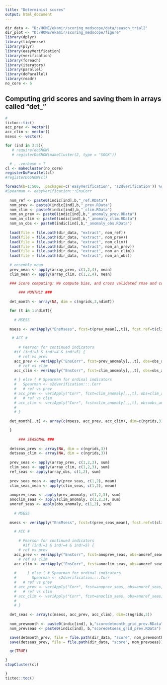 ---
title: "Determinist scores"
output: html_document
---

```{r setup, include=FALSE}
dir_data <- "D:/HOME/ekamir/scoring_medscope/data/season_trial2" 
dir_plot <- "D:/HOME/ekamir/scoring_medscope/figure"
library(dplyr)
library(tidyverse)
library(plyr)
library(easyVerification)
library(verification)
library(foreach)
library(iterators)
library(parallel)
library(doParallel)
library(readr)
no_core <- 6

```
## Computing grid scores and saving them in arrays called "det_"

```{r setup, include=FALSE}
#
tictoc::tic()
acc_prev <- vector()
acc_clim <- vector()
msess <- vector()

for (ind in 3:5){
   # require(doSNOW)
   # registerDoSNOW(makeCluster(2, type = "SOCK"))

  # , .verbose = T
cl <- makeCluster(no_core)
registerDoParallel(cl)
#registerDoSNOW(cl)

foreach(b=1:500, .packages=c('easyVerification', 's2dverification')) %dopar%  { # loop on bootstrap samples
#Spearman <- easyVerification:::EnsCorr
  
  nom_ref <- paste0(indic[ind],b,"_ref.RData")
  nom_prev <- paste0(indic[ind],b,"_prev.RData")
  nom_clim <- paste0(indic[ind],b,"_clim.RData")
  nom_an_prev <- paste0(indic[ind],b,"_anomaly_prev.RData")
  nom_an_clim <- paste0(indic[ind],b,"_anomaly_clim.RData")
  nom_an_obs <- paste0(indic[ind],b,"_anomaly_obs.RData")
  
  load(file = file.path(dir_data, "extract", nom_ref))
  load(file = file.path(dir_data, "extract", nom_prev))
  load(file = file.path(dir_data, "extract", nom_clim))
  load(file = file.path(dir_data, "extract", nom_an_prev))
  load(file = file.path(dir_data, "extract", nom_an_clim))
  load(file = file.path(dir_data, "extract", nom_an_obs))
  
  # ensemble mean 
  prev_mean <- apply(array_prev, c(1,2,4), mean)
  clim_mean <- apply(array_clim, c(1,2,4), mean)

  ### Score computing: We compute bias, and cross validated rmse and correlation coefficient.
  
      ### MONTHLY ###
  
  det_month <- array(NA, dim = c(ngrids,3,ndimT))

  for (t in 1:ndimT){ 
    
    # MSESS
    
  msess <- veriApply("EnsMsess", fcst=t(prev_mean[,,t]), fcst.ref=t(clim_mean[,,t]), obs=t(array_obs[,,t]), parallel = TRUE)

   # ACC #
    
      # Pearson for continued indicators
    #if (ind!=3 & ind!=4 & ind!=5) { 
      # ref vs prev
    acc_prev <- veriApply("EnsCorr", fcst=prev_anomaly[,,,t], obs=obs_anomaly[,,t], parallel = TRUE)
      # ref vs clim
    acc_clim <- veriApply("EnsCorr", fcst=clim_anomaly[,,,t], obs=obs_anomaly[,,t], parallel = TRUE)
    
    # } else { # Spearman for ordinal indicators
    #   Spearman <- s2dverification:::.Corr
    #   # ref vs prev
    # acc_prev <- veriApply("Corr", fcst=clim_anomaly[,,,t], obs=clim_anomaly[,,,t],  posloop = 2,)$corr
    #   # ref vs clim
    # acc_clim <- veriApply("Corr", fcst=clim_anomaly[,,,t], obs=obs_anomaly[,,t], parallel = TRUE)$corr
    #   
    # }
  
  det_month[,,t] <- array(c(msess, acc_prev, acc_clim), dim=c(ngrids,3))

  }
  
      ### SEASONAL ###
  
  detseas_prev <- array(NA, dim = c(ngrids,3))
  detseas_clim <- array(NA, dim = c(ngrids,3))
  
  prev_seas <- apply(array_prev, c(1,2,3), sum)
  clim_seas <- apply(array_clim, c(1,2,3), sum)
  ref_seas <- apply(array_obs, c(1,2), sum)
  
  prev_seas_mean <- apply(prev_seas, c(1,2), mean)
  clim_seas_mean <- apply(clim_seas, c(1,2), mean)
  
  anoprev_seas <- apply(prev_anomaly, c(1,2,3), sum)
  anoclim_seas <- apply(clim_anomaly, c(1,2,3), sum)
  anoref_seas <- apply(obs_anomaly, c(1,2), sum)
  
    # MSESS
    
  msess <- veriApply("EnsMsess", fcst=t(prev_seas_mean), fcst.ref=t(clim_seas_mean), obs=t(ref_seas), parallel = TRUE)

    # ACC #
    
      # Pearson for continued indicators
        #if (ind!=3 & ind!=4 & ind!=5) { 
      # ref vs prev
    acc_prev <- veriApply("EnsCorr", fcst=anoprev_seas, obs=anoref_seas)
      # ref vs clim
    acc_clim <- veriApply("EnsCorr", fcst=anoclim_seas, obs=anoref_seas)
    
    #     } else { # Spearman for ordinal indicators
    #       Spearman <- s2dverification:::.Corr
    #   # ref vs prev
    # acc_prev <- veriApply("Corr", fcst=anoprev_seas, obs=anoref_seas, parallel = TRUE)$corr
    #   # ref vs clim
    # acc_clim <- veriApply("Corr", fcst=anoclim_seas, obs=anoref_seas, parallel = TRUE)$corr
    #    
    # }
    
  det_seas <- array(c(msess, acc_prev, acc_clim), dim=c(ngrids,3))
  
  nom_prevmonth <- paste0(indic[ind], b,"scoredetmonth_grid_prev.RData")
  nom_prevseas <- paste0(indic[ind], b,"scoredetseas_grid_prev.RData")

  save(detmonth_prev, file = file.path(dir_data, "score", nom_prevmonth))
  save(detseas_prev, file = file.path(dir_data, "score", nom_prevseas))

  gc(TRUE)

}
stopCluster(cl)

}
tictoc::toc() 

```


